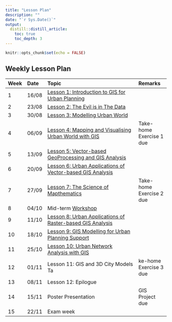 ```yaml
---
title: "Lesson Plan"
description: ""
date: "`r Sys.Date()`"
output:
  distill::distill_article:
    toc: true
    toc_depth: 3
---
```


```r
knitr::opts_chunk$set(echo = FALSE)
```

## Weekly Lesson Plan

-------------------------------------------------------------------------------------------------------------------------
Week Date    Topic 	                                                                                   Remarks
---- ------- ----------------------------------------------------------------------------------------- -------------------------
1    16/08   [Lesson 1: Introduction to GIS for Urban Planning](outline/lesson01_outline.html)
 
2    23/08   [Lesson 2: The Evil is in The Data](outline/lesson02_outline.html) 	

3    30/08   [Lesson 3: Modelling Urban World](outline/lesson03_outline.html) 	

4    06/09   [Lesson 4: Mapping and Visualising Urban World with GIS](outline/lesson04_outline.html)                                     Take-home Exercise 1 due	

5    13/09   [Lesson 5: Vector-based GeoProcessing and GIS Analysis](outline/lesson05_outline.html) 	

6    20/09   [Lesson 6: Urban Applications of Vector-based GIS Analysis](outline/lesson06_outline.html) 	

7    27/09   [Lesson 7: The Science of Mapthematics](outline/lesson07_outline.html)                                                      Take-home Exercise 2 due

8    04/10   Mid-term [Workshop](workshop/workshop.html) 	

9    11/10   [Lesson 8: Urban Applications of Raster-based GIS Analysis](outline/lesson08_outline.html) 	

10   18/10   [Lesson 9: GIS Modelling for Urban Planning Support](outline/lesson09_outline.html) 	                  

11   25/10   [Lesson 10: Urban Network Analysis with GIS](outline/lesson10_outline.html) 

12   01/11   Lesson 11: GIS and 3D City Models  	                                                 Take-home Exercise 3 due

13   08/11   Lesson 12: Epilogue 	

14   15/11	 Poster Presentation                                                                       GIS Project due

15   22/11   Exam week 	
------------------------------------------------------------------------------------------------------------------------



